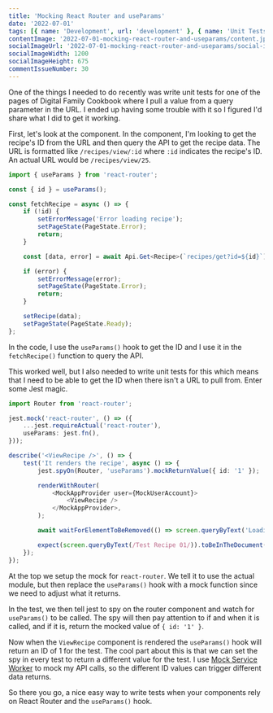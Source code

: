 ```yaml
---
title: 'Mocking React Router and useParams'
date: '2022-07-01'
tags: [{ name: 'Development', url: 'development' }, { name: 'Unit Tests', url: 'unit-tests'}, { name: 'React', url: 'react'}]
contentImage: '2022-07-01-mocking-react-router-and-useparams/content.jpg'
socialImageUrl: '2022-07-01-mocking-react-router-and-useparams/social-image.jpg'
socialImageWidth: 1200
socialImageHeight: 675
commentIssueNumber: 30
---
```


One of the things I needed to do recently was write unit tests for one of the pages of Digital Family Cookbook where I pull a value from a query parameter in the URL. I ended up having some trouble with it so I figured I'd share what I did to get it working.

First, let's look at the component. In the component, I'm looking to get the recipe's ID from the URL and then query the API to get the recipe data. The URL is formatted like `/recipes/view/:id` where `:id` indicates the recipe's ID. An actual URL would be `/recipes/view/25`.

```typescript
import { useParams } from 'react-router';

const { id } = useParams();

const fetchRecipe = async () => {
    if (!id) {
        setErrorMessage('Error loading recipe');
        setPageState(PageState.Error);
        return;
    }

    const [data, error] = await Api.Get<Recipe>(`recipes/get?id=${id}`);

    if (error) {
        setErrorMessage(error);
        setPageState(PageState.Error);
        return;
    }

    setRecipe(data);
    setPageState(PageState.Ready);
};
```

In the code, I use the `useParams()` hook to get the ID and I use it in the `fetchRecipe()` function to query the API.

This worked well, but I also needed to write unit tests for this which means that I need to be able to get the ID when there isn't a URL to pull from. Enter some Jest magic.

```typescript
import Router from 'react-router';

jest.mock('react-router', () => ({
    ...jest.requireActual('react-router'),
    useParams: jest.fn(),
}));

describe('<ViewRecipe />', () => {
    test('It renders the recipe', async () => {
        jest.spyOn(Router, 'useParams').mockReturnValue({ id: '1' });

        renderWithRouter(
            <MockAppProvider user={MockUserAccount}>
                <ViewRecipe />
            </MockAppProvider>,
        );

        await waitForElementToBeRemoved(() => screen.queryByText('Loading...'));

        expect(screen.queryByText(/Test Recipe 01/)).toBeInTheDocument();
    });
});
```

At the top we setup the mock for `react-router`. We tell it to use the actual module, but then replace the `useParams()` hook with a mock function since we need to adjust what it returns.

In the test, we then tell jest to spy on the router component and watch for `useParams()` to be called. The spy will then pay attention to if and when it is called, and if it is, return the mocked value of `{ id: '1' }`.

Now when the `ViewRecipe` component is rendered the `useParams()` hook will return an ID of 1 for the test. The cool part about this is that we can set the spy in every test to return a different value for the test. I use [Mock Service Worker](https://kpwags.com/posts/2021/02/03/unit-testing-with-msw) to mock my API calls, so the different ID values can trigger different data returns.

So there you go, a nice easy way to write tests when your components rely on React Router and the `useParams()` hook.